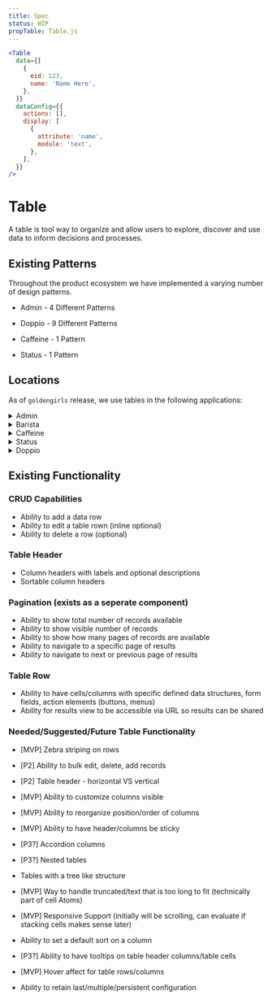 ```yaml
---
title: Spec
status: WIP
propTable: Table.js
---
```


```jsx
<Table
  data={[
    {
      eid: 123,
      name: 'Name Here',
    },
  ]}
  dataConfig={{
    actions: [],
    display: [
      {
        attribute: 'name',
        module: 'text',
      },
    ],
  }}
/>
```

# Table

A table is tool way to organize and allow users to explore, discover and use data to inform decisions and processes.

## Existing Patterns

Throughout the product ecosystem we have implemented a varying number of design patterns.

- Admin - 4 Different Patterns

- Doppio - 9 Different Patterns

- Caffeine - 1 Pattern

- Status - 1 Pattern

## Locations

As of `goldengirls` release, we use tables in the following applications:

<details>
<summary>Admin</summary>

- BRC (Grid)
- Storefront Designer (grid)
- Bundles (grid)
- Role Bundles (grid)
- Onboarding Activities/Schedule
- Onboarding Activities/Performance
- Service Department
- Service Teams
- Barista FAQS
- Barista FAQS/Topics
- Users
- Integrations/CSV/Import History
- Integrations/CSV/Import Schedule
- Integrations/Email/Barista Inboxes
- Reports
- Locations

</details>

<details>
  <summary>Barista</summary>

- None

</details>

<details>
  <summary>Caffeine</summary>

- Entities
- Training
- Variables
- Logs (future)
- Users (future)
- Configurations (future)
- Localization(future)

</details>

<details>
  <summary>Status</summary>

- Packages

</details>

<details>
  <summary>Doppio</summary>

- Applications
- Applications/[Application]
- Intents
- Intents/[Intent]
- FAQs
- FAQS/[FAQ]
- Entities
- Archetype Conditions
- Attributes
- Hooks
- Synonyms
- Synonyms/[Synonym]
- Variables
- Variables/[Variable]
- Training
- Spell Corrector Dictionary
- Utilities
- ESP Service Departments
- Service Team Classifications
- Task Classifications
- Service Departments
- Service Teams
- Task Categories
- Testing Reports
- Test Phrases
- Test Sets
- Tasks
- Tasks/[Task]
- Categories
- Categories/[Category]
- Outages
- Outages/[Outage]
- Integrations
- Integrations/[Integration]
- Service Requests
- Service Request/[Service Request]
- Model Bindings
- Widgets
- Users
- Users/[User]
- Locations
- Assets
- Job Roles
- Classifiers
- Data Sources
- Data Sources/[Data Source]
- Annotations
- Annotations/[Annotation]
- Smart Rules
- Smart Rules/[Rule]
- Flagged Tickets
- Surveys
- Configurations
- Attachments
- Business Events
- Localization

</details>

## Existing Functionality

### CRUD Capabilities

- Ability to add a data row
- Ability to edit a table rown (inline optional)
- Ability to delete a row (optional)

### Table Header

- Column headers with labels and optional descriptions
- Sortable column headers

### Pagination (exists as a seperate component)

- Ability to show total number of records available
- Ability to show visible number of records
- Ability to show how many pages of records are available
- Ability to navigate to a specific page of results
- Ability to navigate to next or previous page of results

### Table Row

- Ability to have cells/columns with specific defined data structures, form fields, action elements (buttons, menus)
- Ability for results view to be accessible via URL so results can be shared

### Needed/Suggested/Future Table Functionality

- [MVP] Zebra striping on rows
- [P2] Ability to bulk edit, delete, add records
- [P2] Table header - horizontal VS vertical
- [MVP] Ability to customize columns visible
- [MVP] Ability to reorganize position/order of columns
- [MVP] Ability to have header/columns be sticky
- [P3?] Accordion columns
- [P3?] Nested tables
- Tables with a tree like structure
- [MVP] Way to handle truncated/text that is too long to fit (technically part of cell Atoms)
- [MVP] Responsive Support (initially will be scrolling, can evaluate if stacking cells makes sense later)
- Ability to set a default sort on a column
- [P3?] Ability to have tooltips on table header columns/table cells
- [MVP] Hover affect for table rows/columns

- Ability to retain last/multiple/persistent configuration
